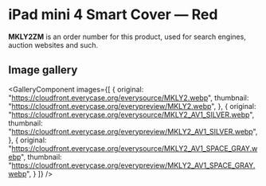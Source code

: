 
# iPad mini 4 Smart Cover — Red

<Callout type='info' emoji='👉🏻'>**MKLY2ZM** is an order number for this product, used for search engines, auction websites and such.</Callout>

## Image gallery

<GalleryComponent
    images={[
      {
        original: "https://cloudfront.everycase.org/everysource/MKLY2.webp",
        thumbnail: "https://cloudfront.everycase.org/everypreview/MKLY2.webp",
      },
      {
        original: "https://cloudfront.everycase.org/everysource/MKLY2_AV1_SILVER.webp",
        thumbnail: "https://cloudfront.everycase.org/everypreview/MKLY2_AV1_SILVER.webp",
      },
      {
        original: "https://cloudfront.everycase.org/everysource/MKLY2_AV1_SPACE_GRAY.webp",
        thumbnail: "https://cloudfront.everycase.org/everypreview/MKLY2_AV1_SPACE_GRAY.webp",
      }
    ]}
  />
